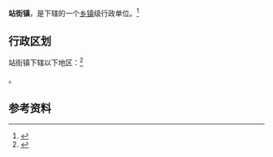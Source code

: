 {{中国乡级行政区|41/01/81/106/000}}

'''站街镇'''，是{{PRC admin/fullname|41/01/81/106/000|3}}下辖的一个[[乡镇|乡镇]]级行政单位。<ref>{{PRC admin/ref sgc|{{PRC admin/parent|41/01/81/106/000}}}}</ref>

== 行政区划 ==

站街镇下辖以下地区：<ref>{{PRC admin/ref sgc|41/01/81/106/000}}</ref>

{{PRC admin/children|41/01/81/106/000}}。

== 参考资料 ==

{{reflist}}

{{行政区划小作品}}
{{PRC admin/navcat|41/01/81/106/000}}